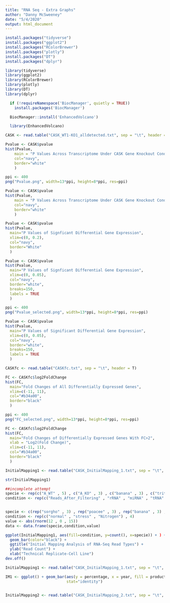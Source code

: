 ```yaml
---
title: "RNA Seq - Extra Graphs"
author: "Danny McSweeney"
date: "5/4/2020"
output: html_document
---
```


```r
install.packages("tidyverse")
install.packages("ggplot2")
install.packages("RColorBrewer")
install.packages("plotly")
install.packages("DT")
install.packages("dplyr")
```


```r
library(tidyverse)
library(ggplot2)
library(RColorBrewer)
library(plotly)
library(DT)
library(dplyr)
```


```r
  if (!requireNamespace('BiocManager', quietly = TRUE))
    install.packages('BiocManager')

  BiocManager::install('EnhancedVolcano')
```


```r
  library(EnhancedVolcano)
```

```r
CASK <- read.table("CASK_WT1-KO1_alldetected.txt", sep = "\t", header = T)
```

```r
Pvalue <- CASK$pvalue
hist(Pvalue,
    main = "P Values Across Transcriptome Under CASK Gene Knockout Conditions",
    col="navy",
    border="white"
    )
```

```r
ppi <- 400
png("Pvalue.png", width=13*ppi, height=8*ppi, res=ppi)

Pvalue <- CASK$pvalue
hist(Pvalue,
    main = "P Values Across Transcriptome Under CASK Gene Knockout Conditions",
    col="navy",
    border="white"
    )
```

```r
Pvalue <- CASK$pvalue
hist(Pvalue,
  main="P Values of Signficant Differential Gene Expression",
  xlim=c(0, 0.2),
  col="navy",
  border="White"
  )    
```


```r
Pvalue <- CASK$pvalue
hist(Pvalue,
  main="P Values of Signficant Differential Gene Expression",
  xlim=c(0, 0.05),
  col="navy",
  border="white",
  breaks=150,
  labels = TRUE
  )    
```

```r
ppi <- 400
png("Pvalue_selected.png", width=13*ppi, height=8*ppi, res=ppi)

Pvalue <- CASK$pvalue
hist(Pvalue,
  main="P Values of Significant Differential Gene Expression",
  xlim=c(0, 0.05),
  col="navy",
  border="white",
  breaks=150,
  labels = TRUE
  )    
```

```r
CASKfc <- read.table("CASKfc.txt", sep = "\t", header = T)
```


```r
FC <- CASKfc$log2FoldChange
hist(FC,
  main="Fold Changes of All Differentially Expressed Genes",
  xlim=c(-11, 11),
  col="#b34a00",
  border="black"
  )    
```

```r
ppi <- 400
png("FC_selected.png", width=13*ppi, height=8*ppi, res=ppi)

FC <- CASKfc$log2FoldChange
hist(FC,
  main="Fold Changes of Differentially Expressed Genes With FC>2",
  xlab = "Log2(Fold Change)",
  xlim=c(-11, 11),
  col="#b34a00",
  border="black"
  )    
```



```r
InitialMapping1 <- read.table("CASK_InitialMapping_1.txt", sep = "\t", header = T)
```

```r
str(InitialMapping1)
```

```r
##incomplete attempt
specie <- rep(c("A_WT" , 5) , c("A_KO" , 3) , c("banana" , 3) , c("triticum" , 3) )
condition <- rep(c("Reads_After_Filtering" , "rRNA" , "miRNA" , "tRNA" , "snRNA") , 4)


specie <- c(rep("sorgho" , 3) , rep("poacee" , 3) , rep("banana" , 3) , rep("triticum" , 3) )
condition <- rep(c("normal" , "stress" , "Nitrogen") , 4)
value <- abs(rnorm(12 , 0 , 15))
data <- data.frame(specie,condition,value)

ggplot(InitialMapping1, aes(fill=condition, y=count(), x=specie)) + ) + 
  geom_bar(color="black") + 
  ggtitle("Initial Mapping Analysis of RNA-Seq Read Types") + 
  ylab("Read Count") + 
  xlab("Technical Replicate-Cell Line")
dev.off()
```

```r

InitialMapping1 <- read.table("CASK_InitialMapping_1.txt", sep = "\t", header = T)

IM1 <- ggplot() + geom_bar(aes(y = percentage, x = year, fill = product), data = charts.data,
                           stat="identity")

```
  
```r

```


```r
InitialMapping2 <- read.table("CASK_InitialMapping_2.txt", sep = "\t", header = T)
```
